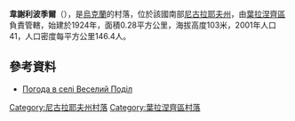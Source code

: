 {{coord|47|37|22|N|31|51|37|E|scale:100000|display=title}}

'''韋謝利波季爾'''（{{lang-uk|Веселий Поділ}}），是[[烏克蘭|烏克蘭]]的村落，位於該國南部[[尼古拉耶夫州|尼古拉耶夫州]]，由[[葉拉涅齊區|葉拉涅齊區]]負責管轄，始建於1924年，面積0.28平方公里，海拔高度103米，2001年人口41，人口密度每平方公里146.4人。

==參考資料==
* [http://weather.in.ua/ua/nikolaevskaja/3447 Погода в селі Веселий Поділ] {{Wayback|url=http://weather.in.ua/ua/nikolaevskaja/3447 |date=20160606220818 }}

[[Category:尼古拉耶夫州村落|Category:尼古拉耶夫州村落]]
[[Category:葉拉涅齊區村落|Category:葉拉涅齊區村落]]


{{Mykolaiv-geo-stub}}